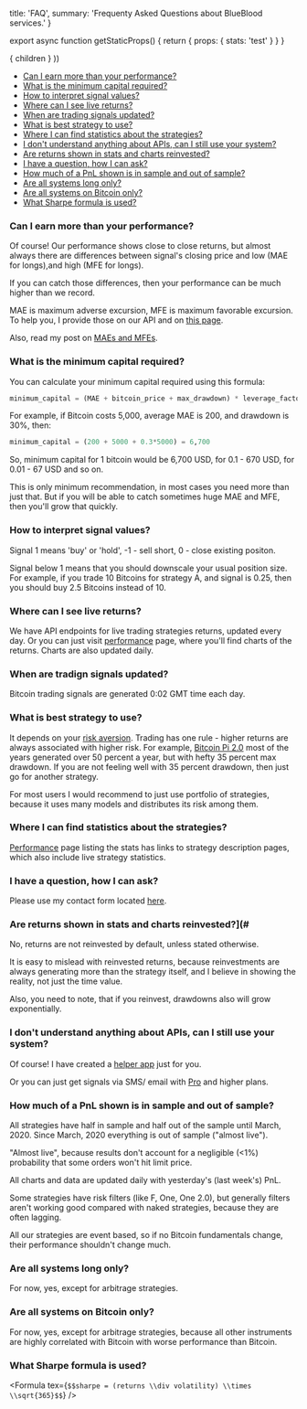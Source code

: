 

  title: 'FAQ',
  summary: 'Frequenty Asked Questions about BlueBlood services.'
}

export async function getStaticProps() {
  return { props: { stats: 'test' } }
}

  <Page path={router.pathname} meta={meta} stats={stats}>
    { children }
  </Page>
))

* [Can I earn more than your performance?](#6)
* [What is the minimum capital required?](#2)
* [How to interpret signal values?](#1)
* [Where can I see live returns?](#3)
* [When are trading signals updated?](#4)
* [What is best strategy to use?](#5)
* [Where I can find statistics about the strategies?](#7)
* [I don't understand anything about APIs, can I still use your system?](#9)
* [Are returns shown in stats and charts reinvested?](#10)
* [I have a question, how I can ask?](#8)
* [How much of a PnL shown is in sample and out of sample?](#11)
* [Are all systems long only?](#12)
* [Are all systems on Bitcoin only?](#13)
* [What Sharpe formula is used?](#14)

### <a name="6"></a>Can I earn more than your performance?

Of course! Our performance shows close to close returns, but almost always there are differences between signal's closing price and low (MAE for longs),and high (MFE for longs).

If you can catch those differences, then your performance can be much higher than we record.

MAE is maximum adverse excursion, MFE is maximum favorable excursion. To help you, I provide those on our API and on [this page](/posts/introducing-bitcoin-strategies).

Also, read my post on [MAEs and MFEs](/posts/explaining-mae-mfe-trading).

### <a name="2"></a>What is the minimum capital required?

You can calculate your minimum capital required using this formula:

```python
minimum_capital = (MAE + bitcoin_price + max_drawdown) * leverage_factor
```

For example, if Bitcoin costs 5,000, average MAE is 200, and drawdown is 30%, then:

```python
minimum_capital = (200 + 5000 + 0.3*5000) = 6,700
```

So, minimum capital for 1 bitcoin would be 6,700 USD, for 0.1 - 670 USD, for 0.01 - 67 USD and so on.

This is only minimum recommendation, in most cases you need more than just that. But if you will be able to catch sometimes huge MAE and MFE, then you'll grow that quickly.

### <a name="1"></a>How to interpret signal values?

Signal 1 means 'buy' or 'hold', -1 - sell short, 0 - close existing positon.

Signal below 1 means that you should downscale your usual position size. For example, if you trade 10 Bitcoins for strategy A, and signal is 0.25, then you should buy 2.5 Bitcoins instead of 10.

### <a name="3"></a>Where can I see live returns?

We have API endpoints for live trading strategies returns, updated every day. Or you can just visit [performance](/performance) page, where you'll find charts of the returns. Charts are also updated daily.

### <a name="4"></a>When are tradign signals updated?

Bitcoin trading signals are generated 0:02 GMT time each day.

### <a name="5"></a>What is best strategy to use?

It depends on your [risk aversion](https://en.wikipedia.org/wiki/Risk_aversion). Trading has one rule - higher returns are always associated with higher risk. For example, [Bitcoin Pi 2.0](/bitcoin-pi-2-trading-strategy) most of the years generated over 50 percent a year, but with hefty 35 percent max drawdown. If you are not feeling well with 35 percent drawdown, then just go for another strategy.

For most users I would recommend to just use portfolio of strategies, because it uses many models and distributes its risk among them.

### <a name="7"></a>Where I can find statistics about the strategies?

[Performance](/performance) page listing the stats has links to strategy description pages, which also include live strategy statistics.

### <a name="8"></a>I have a question, how I can ask?

Please use my contact form located [here](https://talaikis.com).

### <a name="10"></a>Are returns shown in stats and charts reinvested?](#

No, returns are not reinvested by default, unless stated otherwise.

It is easy to mislead with reinvested returns, because reinvestments are always generating more than the strategy itself, and I believe in showing the reality, not just the time value.

Also, you need to note, that if you reinvest, drawdowns also will grow exponentially.

### <a name="9"></a>I don't understand anything about APIs, can I still use your system?

Of course! I have created a [helper app](https://bitcoin.talaikis.com/) just for you.

Or you can just get signals via SMS/ email with [Pro](https://rapidapi.com/talaikis.tadas/api/blueblood-bitcoin-trading-signals/pricing) and higher plans.

### <a name="11"></a>How much of a PnL shown is in sample and out of sample?

All strategies have half in sample and half out of the sample until March, 2020. Since March, 2020 everything is out of sample ("almost live").

"Almost live", because results don't account for a negligible (<1%) probability that some orders won't hit limit price.

All charts and data are updated daily with yesterday's (last week's) PnL.

Some strategies have risk filters (like F, One, One 2.0), but generally filters aren't working good compared with naked strategies, because they are often lagging.

All our strategies are event based, so if no Bitcoin fundamentals change, their performance shouldn't change much.

### <a name="12"></a>Are all systems long only?

For now, yes, except for arbitrage strategies.

### <a name="13"></a>Are all systems on Bitcoin only?

For now, yes, except for arbitrage strategies, because all other instruments are highly correlated with Bitcoin with worse performance than Bitcoin.

### <a name="14"></a>What Sharpe formula is used?

<Formula tex={`$$sharpe = (returns \\div volatility) \\times \\sqrt{365}$$`} />
